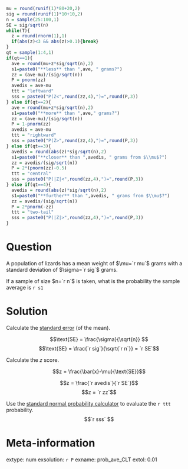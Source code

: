 ```r
mu = round(runif(1)*80+20,2)
sig = round(runif(1)*10+10,2)
n = sample(25:100,1)
SE = sig/sqrt(n)
while(T){
  z = round(rnorm(1),1)
  if(abs(z)<3 && abs(z)>0.1){break}
}
qt = sample(1:4,1)
if(qt==1){
  ave = round(mu+z*sig/sqrt(n),2)
  s1=paste0("**less** than ",ave, " grams?")
  zz = (ave-mu)/(sig/sqrt(n))
  P = pnorm(zz)
  avedis = ave-mu
  ttt = "leftward"
  sss = paste0("P(Z<",round(zz,4),")=",round(P,3))
} else if(qt==2){
  ave = round(mu+z*sig/sqrt(n),2)
  s1=paste0("**more** than ",ave," grams?")
  zz = (ave-mu)/(sig/sqrt(n))
  P = 1-pnorm(zz)
  avedis = ave-mu
  ttt = "rightward"
  sss = paste0("P(Z>",round(zz,4),")=",round(P,3))
} else if(qt==3){
  avedis = round(abs(z)*sig/sqrt(n),2)
  s1=paste0("**closer** than ",avedis, " grams from $\\mu$?")
  zz = avedis/(sig/sqrt(n))
  P = 2*(pnorm(zz)-0.5)
  ttt = "central"
  sss = paste0("P(|Z|<",round(zz,4),")=",round(P,3))
} else if(qt==4){
  avedis = round(abs(z)*sig/sqrt(n),2)
  s1=paste0("**further** than ",avedis, " grams from $\\mu$?")
  zz = avedis/(sig/sqrt(n))
  P = 2*pnorm(-zz)
  ttt = "two-tail"
  sss = paste0("P(|Z|>",round(zz,4),")=",round(P,3))
}
```

Question
========

A population of lizards has a mean weight of $\mu=`r mu`$ grams with a standard deviation of $\sigma=`r sig`$ grams.

If a sample of size $n=`r n`$ is taken, what is the probability the sample average is `r s1`


Solution
========

Calculate the [standard error](https://en.wikipedia.org/wiki/Standard_error){target="_blank"} (of the mean).

$$\text{SE} = \frac{\sigma}{\sqrt{n}} $$
$$\text{SE} = \frac{`r sig`}{\sqrt{`r n`}} = `r SE`$$


Calculate the $z$ score.

$$z = \frac{\bar{x}-\mu}{\text{SE}}$$

$$z = \frac{`r avedis`}{`r SE`}$$
$$z = `r zz`$$

Use the [standard normal probability calculator](https://chadworley.github.io/sn.html){target="_blank"} to evaluate the `r ttt` probability.
$$`r sss` $$

Meta-information
================
extype: num
exsolution: `r P`
exname: prob_ave_CLT
extol: 0.01

